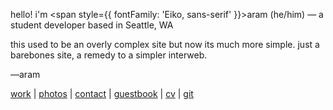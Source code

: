 hello! i'm <span style={{ fontFamily: 'Eiko, sans-serif' }}>aram</span> (he/him) — a student developer based in Seattle, WA

this used to be an overly complex site but now its much more simple. just a barebones site, a remedy to a simpler interweb.

—aram

[work](/work) | [photos](/photos) | [contact](mailto:me@aram.sh) | [guestbook](/guestbook) | [cv](https://cv.aram.sh) | [git](https://github.com/aramshiva/website)
